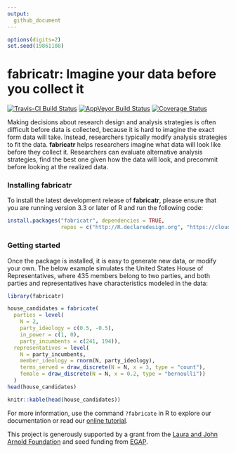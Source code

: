 ```yaml
---
output:
  github_document
---
```


<!-- README.md is generated from README.Rmd. Please edit that file -->

```r
options(digits=2)
set.seed(19861108)
```

# fabricatr: Imagine your data before you collect it

[![Travis-CI Build Status](https://travis-ci.org/DeclareDesign/fabricatr.svg?branch=master)](https://travis-ci.org/DeclareDesign/fabricatr)
[![AppVeyor Build Status](https://ci.appveyor.com/api/projects/status/github/DeclareDesign/fabricatr?branch=master&svg=true)](https://ci.appveyor.com/project/DeclareDesign/fabricatr)
[![Coverage Status](https://coveralls.io/repos/github/DeclareDesign/fabricatr/badge.svg?branch=master)](https://coveralls.io/github/DeclareDesign/fabricatr?branch=master)

Making decisions about research design and analysis strategies is often difficult before data is collected, because it is hard to imagine the exact form data will take. Instead, researchers typically modify analysis strategies to fit the data. **fabricatr** helps researchers imagine what data will look like before they collect it. Researchers can evaluate alternative analysis strategies, find the best one given how the data will look, and precommit before looking at the realized data.

### Installing fabricatr

To install the latest development release of **fabricatr**, please ensure that you are running version 3.3 or later of R and run the following code:

```r
install.packages("fabricatr", dependencies = TRUE,
                 repos = c("http://R.declaredesign.org", "https://cloud.r-project.org"))
```

### Getting started

Once the package is installed, it is easy to generate new data, or modify your own. The below example simulates the United States House of Representatives, where 435 members belong to two parties, and both parties and representatives have characteristics modeled in the data:

```r
library(fabricatr)

house_candidates = fabricate(
  parties = level(
    N = 2, 
    party_ideology = c(0.5, -0.5), 
    in_power = c(1, 0), 
    party_incumbents = c(241, 194)),
  representatives = level(
    N = party_incumbents, 
    member_ideology = rnorm(N, party_ideology),
    terms_served = draw_discrete(N = N, x = 3, type = "count"),
    female = draw_discrete(N = N, x = 0.2, type = "bernoulli"))
  )
head(house_candidates)
```
```r
knitr::kable(head(house_candidates))
```

For more information, use the command `?fabricate` in R to explore our documentation or read our [online tutorial ](http://fabricatr.declaredesign.org/articles/getting_started.html).

This project is generously supported by a grant from the [Laura and John Arnold Foundation](http://www.arnoldfoundation.org) and seed funding from [EGAP](http://egap.org).
